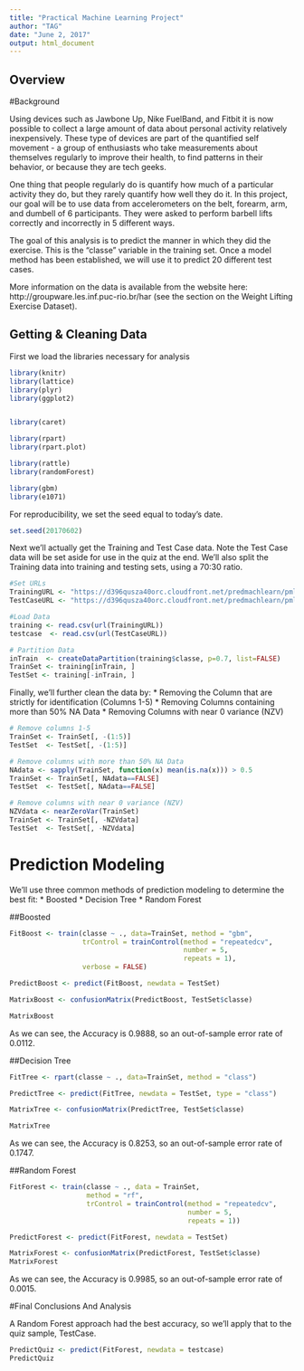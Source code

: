 ---
title: "Practical Machine Learning Project"
author: "TAG"
date: "June 2, 2017"
output: html_document
---

## Overview

#Background

Using devices such as Jawbone Up, Nike FuelBand, and Fitbit it is now possible to collect a large amount of data about personal activity relatively inexpensively. These type of devices are part of the quantified self movement - a group of enthusiasts who take measurements about themselves regularly to improve their health, to find patterns in their behavior, or because they are tech geeks.

One thing that people regularly do is quantify how much of a particular activity they do, but they rarely quantify how well they do it. In this project, our goal will be to use data from accelerometers on the belt, forearm, arm, and dumbell of 6 participants. They were asked to perform barbell lifts correctly and incorrectly in 5 different ways. 

The goal of this analysis is to predict the manner in which they did the exercise. This is the "classe" variable in the training set. Once a model method has been established, we will use it to predict 20 different test cases.

More information on the data is available from the website here: http://groupware.les.inf.puc-rio.br/har (see the section on the Weight Lifting Exercise Dataset).


## Getting & Cleaning Data

First we load the libraries necessary for analysis
```{r LoadLibraries, message=FALSE}
library(knitr)
library(lattice)
library(plyr)
library(ggplot2)


library(caret)

library(rpart)
library(rpart.plot)

library(rattle)
library(randomForest)

library(gbm)
library(e1071)
```

For reproducibility, we set the seed equal to today's date.
```{r Set Seed}
set.seed(20170602)
```

Next we'll actually get the Training and Test Case data. Note the Test Case data will be set aside for use in the quiz at the end. We'll also split the Training data into training and testing sets, using a 70:30 ratio.
```{r GetData}

#Set URLs
TrainingURL <- "https://d396qusza40orc.cloudfront.net/predmachlearn/pml-training.csv"
TestCaseURL <- "https://d396qusza40orc.cloudfront.net/predmachlearn/pml-testing.csv"

#Load Data
training <- read.csv(url(TrainingURL))
testcase  <- read.csv(url(TestCaseURL))

# Partition Data
inTrain  <- createDataPartition(training$classe, p=0.7, list=FALSE)
TrainSet <- training[inTrain, ]
TestSet <- training[-inTrain, ]

```

Finally, we'll further clean the data by:
* Removing the Column that are strictly for identification (Columns 1-5)
* Removing Columns containing more than 50% NA Data
* Removing Columns with near 0 variance (NZV)

```{r CleanUpData}
# Remove columns 1-5
TrainSet <- TrainSet[, -(1:5)]
TestSet  <- TestSet[, -(1:5)]

# Remove columns with more than 50% NA Data
NAdata <- sapply(TrainSet, function(x) mean(is.na(x))) > 0.5
TrainSet <- TrainSet[, NAdata==FALSE]
TestSet  <- TestSet[, NAdata==FALSE]

# Remove columns with near 0 variance (NZV)
NZVdata <- nearZeroVar(TrainSet)
TrainSet <- TrainSet[, -NZVdata]
TestSet  <- TestSet[, -NZVdata]

```

# Prediction Modeling

We'll use three common methods of prediction modeling to determine the best fit:
* Boosted 
* Decision Tree
* Random Forest

##Boosted
```{r Boosted}
FitBoost <- train(classe ~ ., data=TrainSet, method = "gbm",
                  trControl = trainControl(method = "repeatedcv",
                                           number = 5,
                                           repeats = 1),
                  verbose = FALSE)

PredictBoost <- predict(FitBoost, newdata = TestSet)

MatrixBoost <- confusionMatrix(PredictBoost, TestSet$classe)

MatrixBoost
```

As we can see, the Accuracy is 0.9888, so an out-of-sample error rate of 0.0112.

##Decision Tree
```{r DecisionTree}
FitTree <- rpart(classe ~ ., data=TrainSet, method = "class")

PredictTree <- predict(FitTree, newdata = TestSet, type = "class")

MatrixTree <- confusionMatrix(PredictTree, TestSet$classe)

MatrixTree
```
As we can see, the Accuracy is 0.8253, so an out-of-sample error rate of 0.1747.

##Random Forest
```{r RandomForest}

FitForest <- train(classe ~ ., data = TrainSet,
                   method = "rf",
                   trControl = trainControl(method = "repeatedcv",
                                            number = 5,
                                            repeats = 1))

PredictForest <- predict(FitForest, newdata = TestSet)

MatrixForest <- confusionMatrix(PredictForest, TestSet$classe)
MatrixForest
```

As we can see, the Accuracy is 0.9985, so an out-of-sample error rate of 0.0015.

#Final Conclusions And Analysis

A Random Forest approach had the best accuracy, so we'll apply that to the quiz sample, TestCase.

```{r TestCaseQuiz}
PredictQuiz <- predict(FitForest, newdata = testcase)
PredictQuiz
```